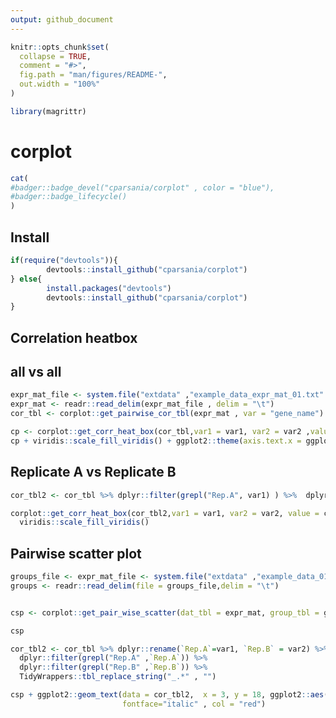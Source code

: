 ```yaml
---
output: github_document
---
```


<!-- README.md is generated from README.Rmd. Please edit that file -->

```r
knitr::opts_chunk$set(
  collapse = TRUE,
  comment = "#>",
  fig.path = "man/figures/README-",
  out.width = "100%"
)
```

```r
library(magrittr)
```
# corplot

<!-- badges: start -->

```r
cat(
#badger::badge_devel("cparsania/corplot" , color = "blue"),
#badger::badge_lifecycle()
)

```
<!-- badges: end -->

## Install 

```r
if(require("devtools")){
        devtools::install_github("cparsania/corplot")
} else{
        install.packages("devtools")
        devtools::install_github("cparsania/corplot")
}

```

## Correlation heatbox 

## all vs all

``` r

expr_mat_file <- system.file("extdata" ,"example_data_expr_mat_01.txt" , package = "corplot")
expr_mat <- readr::read_delim(expr_mat_file , delim = "\t") 
cor_tbl <- corplot::get_pairwise_cor_tbl(expr_mat , var = "gene_name")

cp <- corplot::get_corr_heat_box(cor_tbl,var1 = var1, var2 = var2 ,value = corr) 
cp + viridis::scale_fill_viridis() + ggplot2::theme(axis.text.x = ggplot2::element_text(angle=90))

```

## Replicate A vs Replicate B

```r
cor_tbl2 <- cor_tbl %>% dplyr::filter(grepl("Rep.A", var1) ) %>%  dplyr::filter(grepl("Rep.B", var2) )

corplot::get_corr_heat_box(cor_tbl2,var1 = var1, var2 = var2, value = corr) + 
  viridis::scale_fill_viridis() 

```

## Pairwise scatter plot 

``` r
groups_file <- expr_mat_file <- system.file("extdata" ,"example_data_01_sample_groups.txt" , package = "corplot")
groups <- readr::read_delim(file = groups_file,delim = "\t") 


csp <- corplot::get_pair_wise_scatter(dat_tbl = expr_mat, group_tbl = groups,var_plot = condition, var_plot_group = repl,dat_id = gene_name)

csp

cor_tbl2 <- cor_tbl %>% dplyr::rename(`Rep.A`=var1, `Rep.B` = var2) %>% 
  dplyr::filter(grepl("Rep.A" ,`Rep.A`)) %>%
  dplyr::filter(grepl("Rep.B" ,`Rep.B`)) %>% 
  TidyWrappers::tbl_replace_string("_.*" , "")

csp + ggplot2::geom_text(data = cor_tbl2,  x = 3, y = 18, ggplot2::aes(label = paste("r","=",corr , sep = "")) , 
                         fontface="italic" , col = "red")



```





